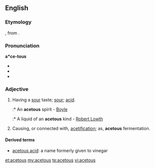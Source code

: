==English==

===Etymology===
{{etyl|la}} {{term|acetum||vinegar}}, from {{term|acere||to be sour}}.

===Pronunciation===
'''a*ce-tous'''
* {{IPA|/ˈæ.sɪ.təs/|/əˈsiː.təs/}}
* {{audio|en-us-acetous-1.ogg|Audio (US), variation 1}}
* {{audio|en-us-acetous-2.ogg|Audio (US), variation 2}}

===Adjective===
{{en-adj}}

# Having a [[sour]] taste; [[sour]]; [[acid]].
#:* An '''acetous''' spirit - [[Boyle]]
#:* A liquid of an '''acetous''' kind - [[w:Robert Lowth|Robert Lowth]]
# Causing, or connected with, [[acetification]]; as, '''acetous''' fermentation.

====Derived terms====
* [[acetous acid]]: a name formerly given to vinegar

[[et:acetous]]
[[my:acetous]]
[[te:acetous]]
[[vi:acetous]]